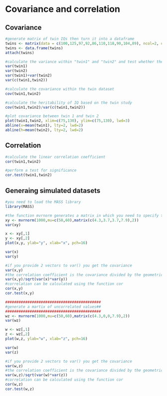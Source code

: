# Covariance and correlation {#cor}

## Covariance

```r
#generate matrix of twin IQs then turn it into a dataframe
twins <- matrix(data = c(100,125,97,92,86,110,118,90,104,89), ncol=2, dimnames= list(c("A","B","C","D","E"),c("twin1","twin2")))
twins <- data.frame(twins)
attach(twins)

#calculate the variance within "twin1" and "twin2" and test whether they are additive
var(twin1)
var(twin2)
var(twin1)+var(twin2)
var(c(twin1,twin2))

#calculate the covariance within the twin dataset
cov(twin1,twin2)

#calculate the heritability of IQ based on the twin study
cov(twin1,twin2)/var(c(twin1,twin2))

#plot covariance between twin 1 and twin 2
plot(twin1,twin2, xlim=c(75,130), ylim=c(75,130), lwd=3)
abline(v=mean(twin1), lty=2, lwd=2)
abline(h=mean(twin2), lty=2, lwd=2)
```

## Correlation

```r
#calculate the linear correlation coefficient
cor(twin1,twin2)

#perform a test for significance
cor.test(twin1,twin2)
```

## Generaing simulated datasets

```r
#you need to load the MASS library
library(MASS)

#the function mvrnorm generates a matrix in which you need to specify the mean, variance and covariance
xy <- mvrnorm(1000,mu=c(50,60),matrix(c(4.3,3.7,3.7,7.9),2))
var(xy)

x <- xy[,1]
y <- xy[,2]
plot(x,y, ylab="y", xlab="x", pch=16)

var(x)
var(y)

#if you provide 2 vectors to var() you get the covariance
var(x,y)
#the correlation coefficient is the covariance divided by the geometric mean of the individual variances
var(x,y)/sqrt(var(x)*var(y))
#correlation can be calculated using the function cor
cor(x,y)
cor.test(x,y)

###########################################
#generate a martix of uncorrelated values##
###########################################
wz <- mvrnorm(1000,mu=c(50,60),matrix(c(4.3,0,0,7.9),2))
var(wz)

w <- wz[,1]
z <- wz[,2]
plot(w,z, ylab="w", xlab="z", pch=16)

var(w)
var(z)

#if you provide 2 vectors to var() you get the covariance
var(w,z)
#the correlation coefficient is the covariance divided by the geometric mean of the individual variances
var(w,z)/sqrt(var(w)*var(z))
#correlation can be calculated using the function cor
cor(w,z)
cor.test(w,z)

```







